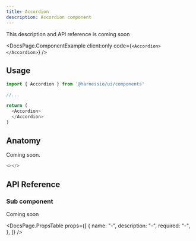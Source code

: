 ```yaml
---
title: Accordion
description: Accordion component
---
```


This description and API reference is coming soon


<DocsPage.ComponentExample client:only code={`<Accordion></Accordion>`} />

## Usage

```typescript jsx
import { Accordion } from '@harnessio/ui/components'

//...

return (
  <Accordion>
  </Accordion>
)
```

## Anatomy

Coming soon.

```typescript jsx
<></>
```

## API Reference

### Sub component

Coming soon

<DocsPage.PropsTable
  props={[
    {
      name: "-",
      description: "-",
      required: "-",
    },
  ]}
/>
